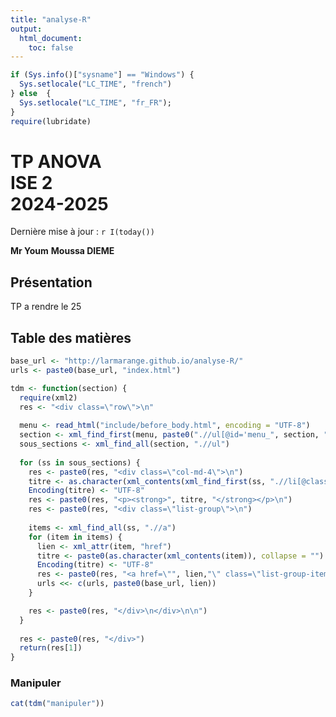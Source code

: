 ```yaml
---
title: "analyse-R"
output:
  html_document:
    toc: false
---
```


```r
if (Sys.info()["sysname"] == "Windows") {
  Sys.setlocale("LC_TIME", "french")
} else  {
  Sys.setlocale("LC_TIME", "fr_FR");
}
require(lubridate)
```


<div class="jumbotron">
  <h1>TP ANOVA <br />ISE 2  <br />2024-2025</h1>
  <p>Dernière mise à jour : `r I(today())`</p>
</div>


**Mr Youm**
**Moussa DIEME**




## Présentation{#presentation}

TP a rendre le 25

## Table des matières{#tdm}


```r
base_url <- "http://larmarange.github.io/analyse-R/"
urls <- paste0(base_url, "index.html")

tdm <- function(section) {
  require(xml2)
  res <- "<div class=\"row\">\n"
  
  menu <- read_html("include/before_body.html", encoding = "UTF-8")
  section <- xml_find_first(menu, paste0(".//ul[@id='menu_", section, "']"))
  sous_sections <- xml_find_all(section, ".//ul")
  
  for (ss in sous_sections) {
    res <- paste0(res, "<div class=\"col-md-4\">\n")
    titre <- as.character(xml_contents(xml_find_first(ss, ".//li[@class='dropdown-header']")))
    Encoding(titre) <- "UTF-8"
    res <- paste0(res, "<p><strong>", titre, "</strong></p>\n")
    res <- paste0(res, "<div class=\"list-group\">\n")
    
    items <- xml_find_all(ss, ".//a")
    for (item in items) {
      lien <- xml_attr(item, "href")
      titre <- paste0(as.character(xml_contents(item)), collapse = "")
      Encoding(titre) <- "UTF-8"
      res <- paste0(res, "<a href=\"", lien,"\" class=\"list-group-item\">", titre, "</a>\n")
      urls <<- c(urls, paste0(base_url, lien))
    }

    res <- paste0(res, "</div>\n</div>\n\n")
  }
  
  res <- paste0(res, "</div>")
  return(res[1])
}
```

### Manipuler

```r
cat(tdm("manipuler"))
```